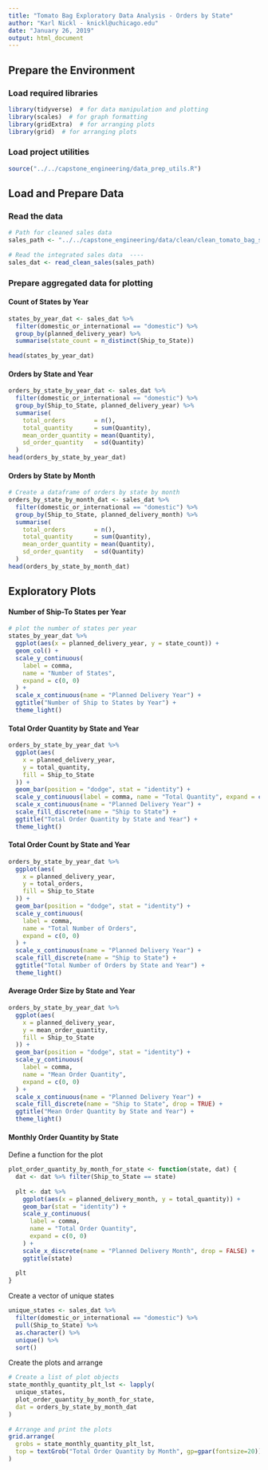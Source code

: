 ```yaml
---
title: "Tomato Bag Exploratory Data Analysis - Orders by State"
author: "Karl Nickl - knickl@uchicago.edu"
date: "January 26, 2019"
output: html_document
---
```


## Prepare the Environment
### Load required libraries
```R
library(tidyverse)  # for data manipulation and plotting
library(scales)  # for graph formatting
library(gridExtra)  # for arranging plots
library(grid)  # for arranging plots
```

### Load project utilities
```r
source("../../capstone_engineering/data_prep_utils.R")
```

## Load and Prepare Data
### Read the data
```r
# Path for cleaned sales data
sales_path <- "../../capstone_engineering/data/clean/clean_tomato_bag_sales.csv"
  
# Read the integrated sales data  ----
sales_dat <- read_clean_sales(sales_path)
```

### Prepare aggregated data for plotting

#### Count of States by Year
```r
states_by_year_dat <- sales_dat %>%
  filter(domestic_or_international == "domestic") %>%
  group_by(planned_delivery_year) %>%
  summarise(state_count = n_distinct(Ship_to_State))
  
head(states_by_year_dat)
```

#### Orders by State and Year
```r
orders_by_state_by_year_dat <- sales_dat %>%
  filter(domestic_or_international == "domestic") %>%
  group_by(Ship_to_State, planned_delivery_year) %>%
  summarise(
    total_orders        = n(),
    total_quantity      = sum(Quantity),
    mean_order_quantity = mean(Quantity),
    sd_order_quantity   = sd(Quantity)
  )
head(orders_by_state_by_year_dat)
```

#### Orders by State by Month
```r
# Create a dataframe of orders by state by month
orders_by_state_by_month_dat <- sales_dat %>%
  filter(domestic_or_international == "domestic") %>%
  group_by(Ship_to_State, planned_delivery_month) %>%
  summarise(
    total_orders        = n(),
    total_quantity      = sum(Quantity),
    mean_order_quantity = mean(Quantity),
    sd_order_quantity   = sd(Quantity)
  )
head(orders_by_state_by_month_dat)
```

## Exploratory Plots
#### Number of Ship-To States per Year
```r
# plot the number of states per year
states_by_year_dat %>%
  ggplot(aes(x = planned_delivery_year, y = state_count)) +
  geom_col() +
  scale_y_continuous(
    label = comma, 
    name = "Number of States", 
    expand = c(0, 0)
  ) +
  scale_x_continuous(name = "Planned Delivery Year") +
  ggtitle("Number of Ship to States by Year") +
  theme_light()
```

#### Total Order Quantity by State and Year
```r
orders_by_state_by_year_dat %>%
  ggplot(aes(
    x = planned_delivery_year, 
    y = total_quantity, 
    fill = Ship_to_State
  )) +
  geom_bar(position = "dodge", stat = "identity") +
  scale_y_continuous(label = comma, name = "Total Quantity", expand = c(0, 0)) +
  scale_x_continuous(name = "Planned Delivery Year") +
  scale_fill_discrete(name = "Ship to State") +
  ggtitle("Total Order Quantity by State and Year") +
  theme_light()
```

#### Total Order Count by State and Year
```r
orders_by_state_by_year_dat %>%
  ggplot(aes(
    x = planned_delivery_year, 
    y = total_orders, 
    fill = Ship_to_State
  )) +
  geom_bar(position = "dodge", stat = "identity") +
  scale_y_continuous(
    label = comma, 
    name = "Total Number of Orders", 
    expand = c(0, 0)
  ) +
  scale_x_continuous(name = "Planned Delivery Year") +
  scale_fill_discrete(name = "Ship to State") +
  ggtitle("Total Number of Orders by State and Year") +
  theme_light()
```

#### Average Order Size by State and Year
```r
orders_by_state_by_year_dat %>%
  ggplot(aes(
    x = planned_delivery_year, 
    y = mean_order_quantity, 
    fill = Ship_to_State
  )) +
  geom_bar(position = "dodge", stat = "identity") +
  scale_y_continuous(
    label = comma, 
    name = "Mean Order Quantity", 
    expand = c(0, 0)
  ) +
  scale_x_continuous(name = "Planned Delivery Year") +
  scale_fill_discrete(name = "Ship to State", drop = TRUE) +
  ggtitle("Mean Order Quantity by State and Year") +
  theme_light()
```

#### Monthly Order Quantity by State
Define a function for the plot
```r
plot_order_quantity_by_month_for_state <- function(state, dat) {
  dat <- dat %>% filter(Ship_to_State == state)
  
  plt <- dat %>%
    ggplot(aes(x = planned_delivery_month, y = total_quantity)) +
    geom_bar(stat = "identity") +
    scale_y_continuous(
      label = comma, 
      name = "Total Order Quantity", 
      expand = c(0, 0)
    ) +
    scale_x_discrete(name = "Planned Delivery Month", drop = FALSE) +
    ggtitle(state)
  
  plt
}
```

Create a vector of unique states
```r
unique_states <- sales_dat %>%
  filter(domestic_or_international == "domestic") %>%
  pull(Ship_to_State) %>%
  as.character() %>%
  unique() %>%
  sort()
```

Create the plots and arrange
```r
# Create a list of plot objects
state_monthly_quantity_plt_lst <- lapply(
  unique_states, 
  plot_order_quantity_by_month_for_state,
  dat = orders_by_state_by_month_dat
)
  
# Arrange and print the plots
grid.arrange(
  grobs = state_monthly_quantity_plt_lst, 
  top = textGrob("Total Order Quantity by Month", gp=gpar(fontsize=20))
)
```
















